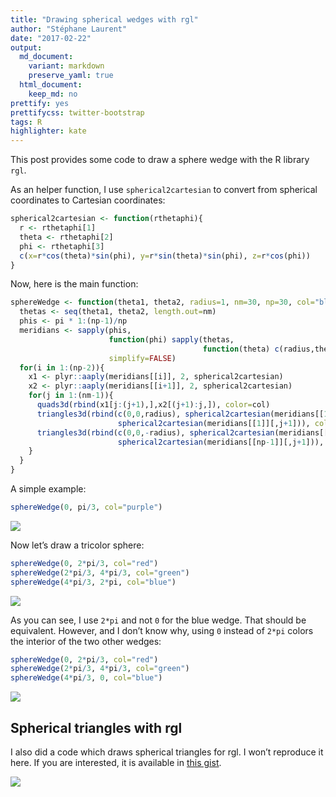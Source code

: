 ```yaml
---
title: "Drawing spherical wedges with rgl"
author: "Stéphane Laurent"
date: "2017-02-22"
output:
  md_document:
    variant: markdown
    preserve_yaml: true
  html_document:
    keep_md: no
prettify: yes
prettifycss: twitter-bootstrap
tags: R
highlighter: kate
---
```



This post provides some code to draw a sphere wedge with the R library `rgl`. 

As an helper function, I use `spherical2cartesian` to convert from spherical coordinates to Cartesian coordinates:

```r
spherical2cartesian <- function(rthetaphi){
  r <- rthetaphi[1]
  theta <- rthetaphi[2]
  phi <- rthetaphi[3]
  c(x=r*cos(theta)*sin(phi), y=r*sin(theta)*sin(phi), z=r*cos(phi))
}
```

Now, here is the main function:

```r
sphereWedge <- function(theta1, theta2, radius=1, nm=30, np=30, col="blue"){
  thetas <- seq(theta1, theta2, length.out=nm)
  phis <- pi * 1:(np-1)/np
  meridians <- sapply(phis, 
                      function(phi) sapply(thetas, 
                                           function(theta) c(radius,theta,phi)), 
                      simplify=FALSE)
  for(i in 1:(np-2)){
    x1 <- plyr::aaply(meridians[[i]], 2, spherical2cartesian)
    x2 <- plyr::aaply(meridians[[i+1]], 2, spherical2cartesian)
    for(j in 1:(nm-1)){
      quads3d(rbind(x1[j:(j+1),],x2[(j+1):j,]), color=col)
      triangles3d(rbind(c(0,0,radius), spherical2cartesian(meridians[[1]][,j]), 
                        spherical2cartesian(meridians[[1]][,j+1])), color=col)
      triangles3d(rbind(c(0,0,-radius), spherical2cartesian(meridians[[np-1]][,j]), 
                        spherical2cartesian(meridians[[np-1]][,j+1])), color=col)
    }
  }
}
```

A simple example:

```r
sphereWedge(0, pi/3, col="purple")
```

![](figures/wedge1.png)


Now let's draw a tricolor sphere:

```r
sphereWedge(0, 2*pi/3, col="red")
sphereWedge(2*pi/3, 4*pi/3, col="green")
sphereWedge(4*pi/3, 2*pi, col="blue")
```

![](figures/wedge2.png)

As you can see, I use `2*pi` and not `0` for the blue wedge. That should be equivalent. 
However, and I don't know why, using `0` instead of `2*pi` colors the interior of the two other wedges:

```r
sphereWedge(0, 2*pi/3, col="red")
sphereWedge(2*pi/3, 4*pi/3, col="green")
sphereWedge(4*pi/3, 0, col="blue")
```

![](figures/wedge3.png)


## Spherical triangles with rgl

I also did a code which draws spherical triangles for rgl. I won't reproduce it here. 
If you are interested, it is available in [this gist](https://gist.github.com/stla/1cd2c0b3c4db4898f7132003e2ed2766).

![](figures/triangulatedSphere.png)
